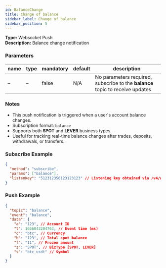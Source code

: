 ```yaml
---
id: BalanceChange
title: Change of balance
sidebar_label: Change of balance
sidebar_position: 5
---
```


**Type:** Websocket Push  
**Description:** Balance change notification

### Parameters

| name | type | mandatory | default | description |
| --- | --- | --- | --- | --- |
| – | – | false | N/A | No parameters required, subscribe to the **balance** topic to receive updates |

### Notes

- This push notification is triggered when a user's account balance changes.
- Subscription format: `balance`
- Supports both **SPOT** and **LEVER** business types.
- Useful for tracking real-time balance changes after trades, deposits, withdrawals, or transfers.

### Subscribe Example

```json title="Subscribe"
{
  "method": "subscribe",
  "params": ["balance"],
  "listenKey": "512312356123123123" // Listening key obtained via /v4/ws-token
}
```

### Push Example

```json title="Push"
{
  "topic": "balance",
  "event": "balance",
  "data": {
    "a": "123", // Account ID
    "t": 1656043204763, // Event time (ms)
    "c": "btc", // Currency
    "b": "123", // Total spot balance
    "f": "11", // Frozen amount
    "z": "SPOT", // BizType [SPOT, LEVER]
    "s": "btc_usdt" // Symbol
  }
}
```
